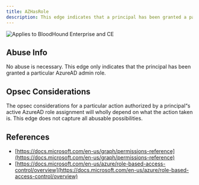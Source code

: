 ---
title: AZHasRole
description: This edge indicates that a principal has been granted a particular AzureAD admin role.
---

<img noZoom src="/assets/enterprise-AND-community-edition-pill-tag.svg" alt="Applies to BloodHound Enterprise and CE"/>

## Abuse Info

No abuse is necessary. This edge only indicates that the principal has been granted a particular AzureAD admin role.

## Opsec Considerations

The opsec considerations for a particular action authorized by a principal&ldquo;s active AzureAD role assignment will wholly depend on what the action taken is. This edge does not capture all abusable possibilities.

## References
* [https://docs.microsoft.com/en-us/graph/permissions-reference](https://docs.microsoft.com/en-us/graph/permissions-reference)
* [https://docs.microsoft.com/en-us/azure/role-based-access-control/overview](https://docs.microsoft.com/en-us/azure/role-based-access-control/overview)
